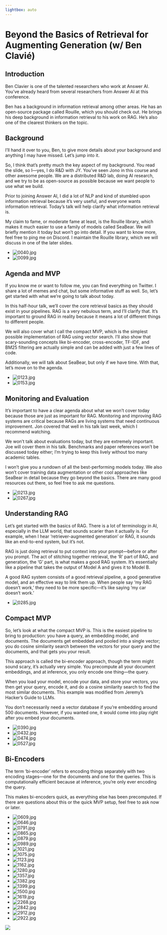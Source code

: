 ```yaml
---
lightbox: auto
---
```


# Beyond the Basics of Retrieval for Augmenting Generation (w/ Ben Clavié)

## Introduction

Ben Clavier is one of the talented researchers who work at Answer AI. You've already heard from several researchers from Answer AI at this conference.



Ben has a background in information retrieval among other areas. He has an open-source package called Rouille, which you should check out. He brings his deep background in information retrieval to his work on RAG. He's also one of the clearest thinkers on the topic.


## Background

I'll hand it over to you, Ben, to give more details about your background and anything I may have missed. Let's jump into it.



So, I think that's pretty much the key aspect of my background. You read the slide, so I—yes, I do R&D with JY. You've seen Jono in this course and other awesome people. We are a distributed R&D lab, doing AI research, and we try to be as open-source as possible because we want people to use what we build.



Prior to joining Answer AI, I did a lot of NLP and kind of stumbled upon information retrieval because it's very useful, and everyone wants information retrieval. Today's talk will help clarify what information retrieval is.



My claim to fame, or moderate fame at least, is the Rouille library, which makes it much easier to use a family of models called SeaBear. We will briefly mention it today but won’t go into detail. If you want to know more, feel free to ping me on Discord. I maintain the Rouille library, which we will discuss in one of the later slides.



<ul class="carousel">

  <li><img src="frames/0040.jpg" alt="0040.jpg" class="lightbox"></li>

  <li><img src="frames/0099.jpg" alt="0099.jpg" class="lightbox"></li>

</ul>

## Agenda and MVP

If you know me or want to follow me, you can find everything on Twitter. I share a lot of memes and chat, but some informative stuff as well. So, let's get started with what we're going to talk about today.



In this half-hour talk, we’ll cover the core retrieval basics as they should exist in your pipelines. RAG is a very nebulous term, and I’ll clarify that. It’s important to ground RAG in reality because it means a lot of different things to different people.



We will also cover what I call the compact MVP, which is the simplest possible implementation of RAG using vector search. I’ll also show that scary-sounding concepts like bi-encoder, cross-encoder, TF-IDF, and BM25 filtering are actually simple and can be added with just a few lines of code.



Additionally, we will talk about SeaBear, but only if we have time. With that, let's move on to the agenda.



<ul class="carousel">

  <li><img src="frames/0123.jpg" alt="0123.jpg" class="lightbox"></li>

  <li><img src="frames/0153.jpg" alt="0153.jpg" class="lightbox"></li>

</ul>

## Monitoring and Evaluation

It's important to have a clear agenda about what we won't cover today because those are just as important for RAG. Monitoring and improving RAG systems are critical because RAGs are living systems that need continuous improvement. Jon covered that well in his talk last week, which I recommend watching.



We won’t talk about evaluations today, but they are extremely important. Joe will cover them in his talk. Benchmarks and paper references won’t be discussed today either; I’m trying to keep this lively without too many academic tables.



I won’t give you a rundown of all the best-performing models today. We also won’t cover training data augmentation or other cool approaches like SeaBear in detail because they go beyond the basics. There are many good resources out there, so feel free to ask me questions.

<ul class="carousel">

  <li><img src="frames/0213.jpg" alt="0213.jpg" class="lightbox"></li>

  <li><img src="frames/0267.jpg" alt="0267.jpg" class="lightbox"></li>

</ul>

## Understanding RAG

Let's get started with the basics of RAG. There is a lot of terminology in AI, especially in the LLM world, that sounds scarier than it actually is. For example, when I hear 'retriever-augmented generation' or RAG, it sounds like an end-to-end system, but it’s not.



RAG is just doing retrieval to put context into your prompt—before or after you prompt. The act of stitching together retrieval, the 'R' part of RAG, and generation, the 'G' part, is what makes a good RAG system. It's essentially like a pipeline that takes the output of Model A and gives it to Model B.



A good RAG system consists of a good retrieval pipeline, a good generative model, and an effective way to link them up. When people say 'my RAG doesn’t work,' they need to be more specific—it's like saying 'my car doesn’t work.'



<ul class="carousel">

  <li><img src="frames/0285.jpg" alt="0285.jpg" class="lightbox"></li>

</ul>

## Compact MVP

So, let’s look at what the compact MVP is. This is the easiest pipeline to bring to production: you have a query, an embedding model, and documents. The documents get embedded and pooled into a single vector; you do cosine similarity search between the vectors for your query and the documents, and that gets you your result.



This approach is called the bi-encoder approach, though the term might sound scary, it's actually very simple. You precompute all your document embeddings, and at inference, you only encode one thing—the query.



When you load your model, encode your data, and store your vectors, you then get your query, encode it, and do a cosine similarity search to find the most similar documents. This example was modified from Jeremy’s Hacker's Guide to LLMs.



You don’t necessarily need a vector database if you’re embedding around 500 documents. However, if you wanted one, it would come into play right after you embed your documents.



<ul class="carousel">

  <li><img src="frames/0390.jpg" alt="0390.jpg" class="lightbox"></li>

  <li><img src="frames/0432.jpg" alt="0432.jpg" class="lightbox"></li>

  <li><img src="frames/0474.jpg" alt="0474.jpg" class="lightbox"></li>

  <li><img src="frames/0527.jpg" alt="0527.jpg" class="lightbox"></li>

</ul>

## Bi-Encoders

The term 'bi-encoder' refers to encoding things separately with two encoding stages—one for the documents and one for the queries. This is computationally efficient because at inference, you're only ever encoding the query.



This makes bi-encoders quick, as everything else has been precomputed. If there are questions about this or the quick MVP setup, feel free to ask now or later.



<ul class="carousel">

  <li><img src="frames/0609.jpg" alt="0609.jpg" class="lightbox"></li>

  <li><img src="frames/0646.jpg" alt="0646.jpg" class="lightbox"></li>

  <li><img src="frames/0791.jpg" alt="0791.jpg" class="lightbox"></li>

  <li><img src="frames/0865.jpg" alt="0865.jpg" class="lightbox"></li>

  <li><img src="frames/0879.jpg" alt="0879.jpg" class="lightbox"></li>

  <li><img src="frames/0989.jpg" alt="0989.jpg" class="lightbox"></li>

  <li><img src="frames/1021.jpg" alt="1021.jpg" class="lightbox"></li>

  <li><img src="frames/1075.jpg" alt="1075.jpg" class="lightbox"></li>

  <li><img src="frames/1123.jpg" alt="1123.jpg" class="lightbox"></li>

  <li><img src="frames/1162.jpg" alt="1162.jpg" class="lightbox"></li>

  <li><img src="frames/1280.jpg" alt="1280.jpg" class="lightbox"></li>

  <li><img src="frames/1357.jpg" alt="1357.jpg" class="lightbox"></li>

  <li><img src="frames/1382.jpg" alt="1382.jpg" class="lightbox"></li>

  <li><img src="frames/1399.jpg" alt="1399.jpg" class="lightbox"></li>

  <li><img src="frames/1500.jpg" alt="1500.jpg" class="lightbox"></li>

  <li><img src="frames/1619.jpg" alt="1619.jpg" class="lightbox"></li>

  <li><img src="frames/2268.jpg" alt="2268.jpg" class="lightbox"></li>

  <li><img src="frames/2842.jpg" alt="2842.jpg" class="lightbox"></li>

  <li><img src="frames/2912.jpg" alt="2912.jpg" class="lightbox"></li>

  <li><img src="frames/2922.jpg" alt="2922.jpg" class="lightbox"></li>

</ul>

![](tmp-fix-to-trigger-lightbox){.lightbox}